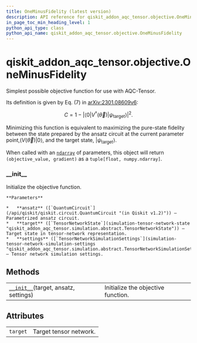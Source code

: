 ```yaml
---
title: OneMinusFidelity (latest version)
description: API reference for qiskit_addon_aqc_tensor.objective.OneMinusFidelity in the latest version of qiskit-addon-aqc-tensor
in_page_toc_min_heading_level: 1
python_api_type: class
python_api_name: qiskit_addon_aqc_tensor.objective.OneMinusFidelity
---
```


<span id="qiskit-addon-aqc-tensor-objective-oneminusfidelity" />

# qiskit\_addon\_aqc\_tensor.objective.OneMinusFidelity

<Class id="qiskit_addon_aqc_tensor.objective.OneMinusFidelity" isDedicatedPage={true} github="https://github.com/Qiskit/qiskit-addon-aqc_tensor/tree/stable/0.1/qiskit_addon_aqc_tensor/objective.py#L40-L94" signature="OneMinusFidelity(target, ansatz, settings)[source]" modifiers="class">
  Simplest possible objective function for use with AQC-Tensor.

  Its definition is given by Eq. (7) in [arXiv:2301.08609v6](https://arxiv.org/abs/2301.08609v6):

$$
C = 1 - \left| \langle 0 | V^{\dagger}(\vec\theta) | \psi_\mathrm{target} \rangle \right|^2 .
$$

  Minimizing this function is equivalent to maximizing the pure-state fidelity between the state prepared by the ansatz circuit at the current parameter point,($V(\vec\theta) |0\rangle$, and the target state, $| \psi_\mathrm{target} \rangle$.

  When called with an [`ndarray`](https://numpy.org/doc/stable/reference/generated/numpy.ndarray.html#numpy.ndarray "(in NumPy v2.1)") of parameters, this object will return `(objective_value, gradient)` as a `tuple[float, numpy.ndarray]`.

  ### \_\_init\_\_

  <Function id="qiskit_addon_aqc_tensor.objective.OneMinusFidelity.__init__" github="https://github.com/Qiskit/qiskit-addon-aqc_tensor/tree/stable/0.1/qiskit_addon_aqc_tensor/objective.py#L57-L81" signature="__init__(target, ansatz, settings)[source]">
    Initialize the objective function.

    **Parameters**

    *   **ansatz** ([`QuantumCircuit`](/api/qiskit/qiskit.circuit.QuantumCircuit "(in Qiskit v1.2)")) – Parametrized ansatz circuit.
    *   **target** ([`TensorNetworkState`](simulation-tensor-network-state "qiskit_addon_aqc_tensor.simulation.abstract.TensorNetworkState")) – Target state in tensor-network representation.
    *   **settings** ([`TensorNetworkSimulationSettings`](simulation-tensor-network-simulation-settings "qiskit_addon_aqc_tensor.simulation.abstract.TensorNetworkSimulationSettings")) – Tensor network simulation settings.
  </Function>

  ## Methods

  |                                                                                                                                                                    |                                    |
  | ------------------------------------------------------------------------------------------------------------------------------------------------------------------ | ---------------------------------- |
  | [`__init__`](#qiskit_addon_aqc_tensor.objective.OneMinusFidelity.__init__ "qiskit_addon_aqc_tensor.objective.OneMinusFidelity.__init__")(target, ansatz, settings) | Initialize the objective function. |

  ## Attributes

  |          |                        |
  | -------- | ---------------------- |
  | `target` | Target tensor network. |
</Class>

